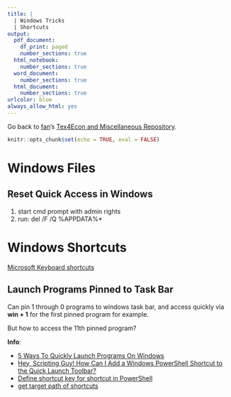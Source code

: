 ```yaml
---
title: |
  | Windows Tricks
  | Shortcuts
output:
  pdf_document:
    df_print: paged
    number_sections: true
  html_notebook:
    number_sections: true
  word_document:
    number_sections: true
  html_document:
    number_sections: true
urlcolor: blue
always_allow_html: yes
---
```


Go back to [fan](http://fanwangecon.github.io/)'s [Tex4Econ and Miscellaneous Repository](http://fanwangecon.github.io/Tex4Econ/).

```r
knitr::opts_chunk$set(echo = TRUE, eval = FALSE)
```

# Windows Files

## Reset Quick Access in Windows

1. start cmd prompt with admin rights
2. run: del /F /Q %APPDATA%\Microsoft\Windows\Recent\AutomaticDestinations\*

# Windows Shortcuts

[Microsoft Keyboard shortcuts](https://www.microsoft.com/accessories/en-us/support/hardware-tips-and-tricks)

## Launch Programs Pinned to Task Bar

Can pin 1 through 0 programs to windows task bar, and access quickly via **win + 1** for the first pinned program for example.

But how to access the 11th pinned program?

**Info**:

- [5 Ways To Quickly Launch Programs On Windows](https://www.howtogeek.com/124109/5-ways-to-quickly-launch-programs-on-windows/)
- [Hey, Scripting Guy! How Can I Add a Windows PowerShell Shortcut to the Quick Launch Toolbar?](https://devblogs.microsoft.com/scripting/hey-scripting-guy-how-can-i-add-a-windows-powershell-shortcut-to-the-quick-launch-toolbar/)
- [Define shortcut key for shortcut in PowerShell](https://stackoverflow.com/questions/32126697/define-shortcut-key-for-shortcut-in-powershell)
- [get target path of shortcuts](https://social.technet.microsoft.com/Forums/en-US/fddb6ec0-cc48-43f0-929e-bf25d07fbf48/get-target-path-of-shortcuts?forum=winserverpowershell)
